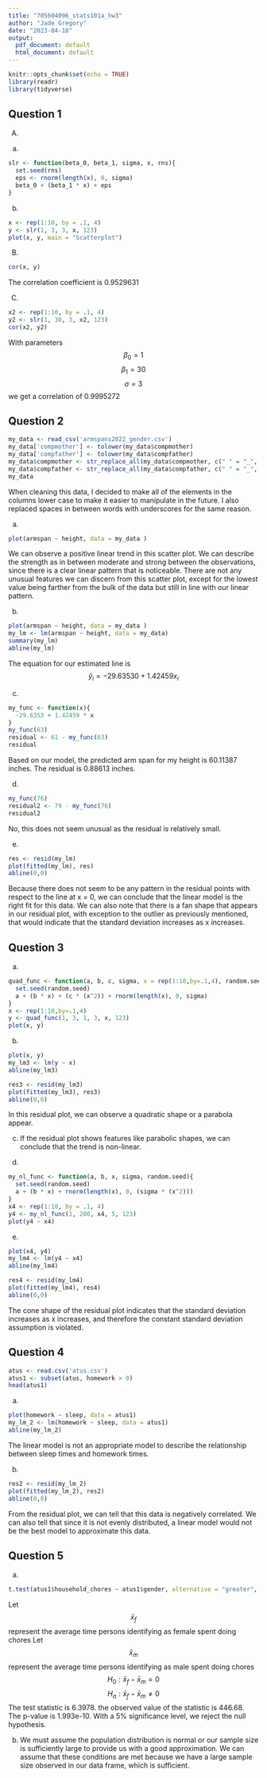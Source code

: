 ```yaml
---
title: "705604096_stats101a_hw3"
author: "Jade Gregory"
date: "2023-04-18"
output:
  pdf_document: default
  html_document: default
---
```


```r
knitr::opts_chunk$set(echo = TRUE)
library(readr)
library(tidyverse)
```

## Question 1
A)
a)
```r
slr <- function(beta_0, beta_1, sigma, x, rns){
  set.seed(rns)
  eps <- rnorm(length(x), 0, sigma)
  beta_0 + (beta_1 * x) + eps
}
```

b)
```r
x <- rep(1:10, by = .1, 4)
y <- slr(1, 3, 3, x, 123)
plot(x, y, main = "Scatterplot")
```

B)
```r
cor(x, y)
```
The correlation coefficient is 0.9529631

C)
```r
x2 <- rep(1:10, by = .1, 4)
y2 <- slr(1, 30, 3, x2, 123)
cor(x2, y2)
```
With parameters $$\beta_0 = 1$$ $$ \beta_1 = 30 $$ $$ \sigma = 3$$ we get a correlation of 0.9995272

## Question 2
```r
my_data <- read_csv('armspans2022_gender.csv')
my_data['compmother'] <- tolower(my_data$compmother) 
my_data['compfather'] <- tolower(my_data$compfather) 
my_data$compmother <- str_replace_all(my_data$compmother, c(" " = "_", "'" =""))
my_data$compfather <- str_replace_all(my_data$compfather, c(" " = "_", "'" =""))
my_data
```
When cleaning this data, I decided to make all of the elements in the columns lower case to make it easier to manipulate in the future. I also replaced spaces in between words with underscores for the same reason.

a)
```r
plot(armspan ~ height, data = my_data )
```

We can observe a positive linear trend in this scatter plot. We can describe the strength as in between moderate and strong between the observations, since there is a clear linear pattern that is noticeable. There are not any unusual features we can discern from this scatter plot, except for the lowest value being farther from the bulk of the data but still in line with our linear pattern.

b)
```r
plot(armspan ~ height, data = my_data )
my_lm <- lm(armspan ~ height, data = my_data)
summary(my_lm)
abline(my_lm)
```

The equation for our estimated line is $$\hat{y}_i = -29.63530 + 1.42459x_i$$

c)
```r
my_func <- function(x){
  -29.6353 + 1.42459 * x
}
my_func(63)
residual <- 61 - my_func(63)
residual
```

Based on our model, the predicted arm span for my height is 60.11387 inches. The residual is 0.88613 inches.

d)
```r
my_func(76)
residual2 <- 79 - my_func(76)
residual2
```

No, this does not seem unusual as the residual is relatively small.

e)
```r
res <- resid(my_lm)
plot(fitted(my_lm), res)
abline(0,0)
```

Because there does not seem to be any pattern in the residual points with respect to the line at x = 0, we can conclude that the linear model is the right fit for this data. We can also note that there is a fan shape that appears in our residual plot, with exception to the outlier as previously mentioned, that would indicate that the standard deviation increases as x increases.

## Question 3
a)
```r
quad_func <- function(a, b, c, sigma, x = rep(1:10,by=.1,4), random.seed){
  set.seed(random.seed)
  a + (b * x) + (c * (x^2)) + rnorm(length(x), 0, sigma)
}
x <- rep(1:10,by=.1,4)
y <- quad_func(1, 3, 1, 3, x, 123)
plot(x, y)
```
b)
```r
plot(x, y)
my_lm3 <- lm(y ~ x)
abline(my_lm3)
```
```r
res3 <- resid(my_lm3)
plot(fitted(my_lm3), res3)
abline(0,0)
```

In this residual plot, we can observe a quadratic shape or a parabola appear.

c)
If the residual plot shows features like parabolic shapes, we can conclude that the trend is non-linear.

d)
```r
my_nl_func <- function(a, b, x, sigma, random.seed){
  set.seed(random.seed)
  a + (b * x) + rnorm(length(x), 0, (sigma * (x^2)))
}
x4 <- rep(1:10, by = .1, 4)
y4 <- my_nl_func(1, 200, x4, 5, 123)
plot(y4 ~ x4)
```
e)
```r
plot(x4, y4)
my_lm4 <- lm(y4 ~ x4)
abline(my_lm4)
```
```r
res4 <- resid(my_lm4)
plot(fitted(my_lm4), res4)
abline(0,0)
```

The cone shape of the residual plot indicates that the standard deviation increases as x increases, and therefore the constant standard deviation assumption is violated.

## Question 4
```r
atus <- read.csv('atus.csv')
atus1 <- subset(atus, homework > 0)
head(atus1)
```
a)
```r
plot(homework ~ sleep, data = atus1)
my_lm_2 <- lm(homework ~ sleep, data = atus1)
abline(my_lm_2)
```

The linear model is not an appropriate model to describe the relationship between sleep times and homework times.

b)
```r
res2 <- resid(my_lm_2)
plot(fitted(my_lm_2), res2)
abline(0,0)
```

From the residual plot, we can tell that this data is negatively correlated. We can also tell that since it is not evenly distributed, a linear model would not be the best model to approximate this data. 

## Question 5
a)
```r
t.test(atus1$household_chores ~ atus1$gender, alternative = "greater", conf.level = 0.95)
```
Let $$\bar{x}_f$$ represent the average time persons identifying as female spent doing chores
Let $$\bar{x}_m$$ represent the average time persons identifying as male spent doing chores
$$
H_0 : \bar{x}_f - \bar{x}_m = 0
$$
$$
H_a : \bar{x}_f - \bar{x}_m \neq 0
$$
The test statistic is 6.3978. the observed value of the statistic is 446.68. The p-value is 1.993e-10. With a 5% significance level, we reject the null hypothesis.

b)
We must assume the population distribution is normal or our sample size is sufficiently large to provide us with a good approximation. We can assume that these conditions are met because we have a large sample size observed in our data frame, which is sufficient.

